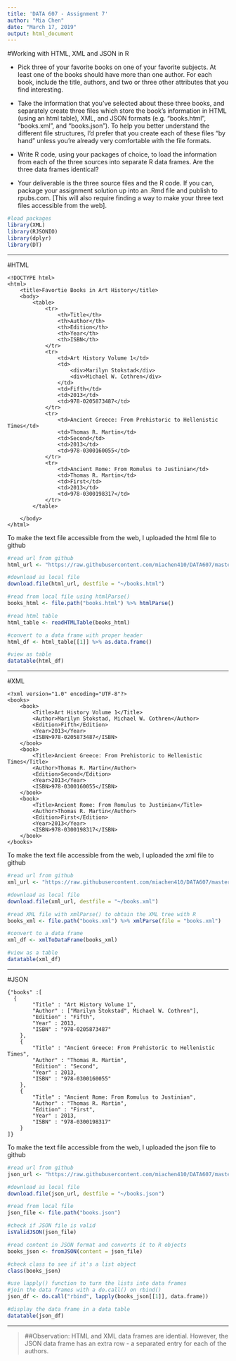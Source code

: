 ---
title: 'DATA 607 - Assignment 7'
author: "Mia Chen"
date: "March 17, 2019"
output: html_document
---

#Working with HTML, XML and JSON in R

* Pick three of your favorite books on one of your favorite subjects. At least one of the books should have more
than one author. For each book, include the title, authors, and two or three other attributes that you find
interesting.

* Take the information that you've selected about these three books, and separately create three files which
store the book's information in HTML (using an html table), XML, and JSON formats (e.g. "books.html",
"books.xml", and "books.json"). To help you better understand the different file structures, I'd prefer that you
create each of these files "by hand" unless you're already very comfortable with the file formats.

* Write R code, using your packages of choice, to load the information from each of the three sources into
separate R data frames. Are the three data frames identical?

* Your deliverable is the three source files and the R code. If you can, package your assignment solution up into
an .Rmd file and publish to rpubs.com. [This will also require finding a way to make your three text files
accessible from the web].

```{r message=FALSE}
#load packages
library(XML)
library(RJSONIO)
library(dplyr)
library(DT)
```

***

#HTML 


    <!DOCTYPE html>
    <html>
    	<title>Favortie Books in Art History</title>
    	<body>
    		<table>
    			<tr>
    				<th>Title</th>
    				<th>Author</th>
    				<th>Edition</th>
    				<th>Year</th>
    				<th>ISBN</th>
    			</tr>
    			<tr>
    				<td>Art History Volume 1</td>
    				<td>
    					<div>Marilyn Stokstad</div>
    					<div>Michael W. Cothren</div>
    				</td>
    				<td>Fifth</td>
    				<td>2013</td>
    				<td>978-0205873487</td>
    			</tr>
    			<tr>
    				<td>Ancient Greece: From Prehistoric to Hellenistic Times</td>
    				<td>Thomas R. Martin</td>
    				<td>Second</td>
    				<td>2013</td>
    				<td>978-0300160055</td>
    			</tr>
    			<tr>
    				<td>Ancient Rome: From Romulus to Justinian</td>
    				<td>Thomas R. Martin</td>
    				<td>First</td>
    				<td>2013</td>
    				<td>978-0300198317</td>
    			</tr>
    		</table>
    
    	</body>
    </html>


To make the text file accessible from the web, I uploaded the html file to github
```{r message=FALSE}
#read url from github
html_url <- "https://raw.githubusercontent.com/miachen410/DATA607/master/books.html"

#download as local file
download.file(html_url, destfile = "~/books.html")

#read from local file using htmlParse()
books_html <- file.path("books.html") %>% htmlParse()

#read html table
html_table <- readHTMLTable(books_html)

#convert to a data frame with proper header
html_df <- html_table[[1]] %>% as.data.frame()
```

```{r}
#view as table
datatable(html_df)
```

***

#XML


    <?xml version="1.0" encoding="UTF-8"?>
    <books>
    	<book>
    		<Title>Art History Volume 1</Title>
    		<Author>Marilyn Stokstad, Michael W. Cothren</Author>
    		<Edition>Fifth</Edition>
    		<Year>2013</Year>
    		<ISBN>978-0205873487</ISBN>
    	</book>
    	<book>
    		<Title>Ancient Greece: From Prehistoric to Hellenistic Times</Title>
    		<Author>Thomas R. Martin</Author>
    		<Edition>Second</Edition>
    		<Year>2013</Year>
    		<ISBN>978-0300160055</ISBN>
    	</book>
    	<book>
    		<Title>Ancient Rome: From Romulus to Justinian</Title>		
    		<Author>Thomas R. Martin</Author>		
    		<Edition>First</Edition>
    		<Year>2013</Year>
    		<ISBN>978-0300198317</ISBN>
    	</book>
    </books>


To make the text file accessible from the web, I uploaded the xml file to github
```{r message=FALSE}
#read url from github
xml_url <- "https://raw.githubusercontent.com/miachen410/DATA607/master/books.xml"

#download as local file
download.file(xml_url, destfile = "~/books.xml")

#read XML file with xmlParse() to obtain the XML tree with R
books_xml <- file.path("books.xml") %>% xmlParse(file = "books.xml")

#convert to a data frame
xml_df <- xmlToDataFrame(books_xml)
```

```{r}
#view as a table
datatable(xml_df)
```

***

#JSON

    {"books" :[
  	  {
    		"Title" : "Art History Volume 1",
    		"Author" : ["Marilyn Stokstad", Michael W. Cothren"],
    		"Edition" : "Fifth",
    		"Year" : 2013,
    		"ISBN" : "978-0205873487"
    	},
    	{
    		"Title" : "Ancient Greece: From Prehistoric to Hellenistic Times",
    		"Author" : "Thomas R. Martin",
    		"Edition" : "Second",
    		"Year" : 2013,
    		"ISBN" : "978-0300160055"
    	},
    	{
    		"Title" : "Ancient Rome: From Romulus to Justinian",
    		"Author" : "Thomas R. Martin",
    		"Edition" : "First",
    		"Year" : 2013,
    		"ISBN" : "978-0300198317"
    	}
    ]}

    
To make the text file accessible from the web, I uploaded the json file to github
```{r message=FALSE}
#read url from github
json_url <- "https://raw.githubusercontent.com/miachen410/DATA607/master/books.json"

#download as local file
download.file(json_url, destfile = "~/books.json")

#read from local file
json_file <- file.path("books.json")

#check if JSON file is valid
isValidJSON(json_file)
```

```{r}
#read content in JSON format and converts it to R objects
books_json <- fromJSON(content = json_file)

#check class to see if it's a list object
class(books_json)
```

```{r}
#use lapply() function to turn the lists into data frames
#join the data frames with a do.call() on rbind()
json_df <- do.call("rbind", lapply(books_json[[1]], data.frame))

#display the data frame in a data table
datatable(json_df)
```

***

> ##Observation:
> HTML and XML data frames are idential. However, the JSON data frame has an extra row - a separated entry for each of the authors.
